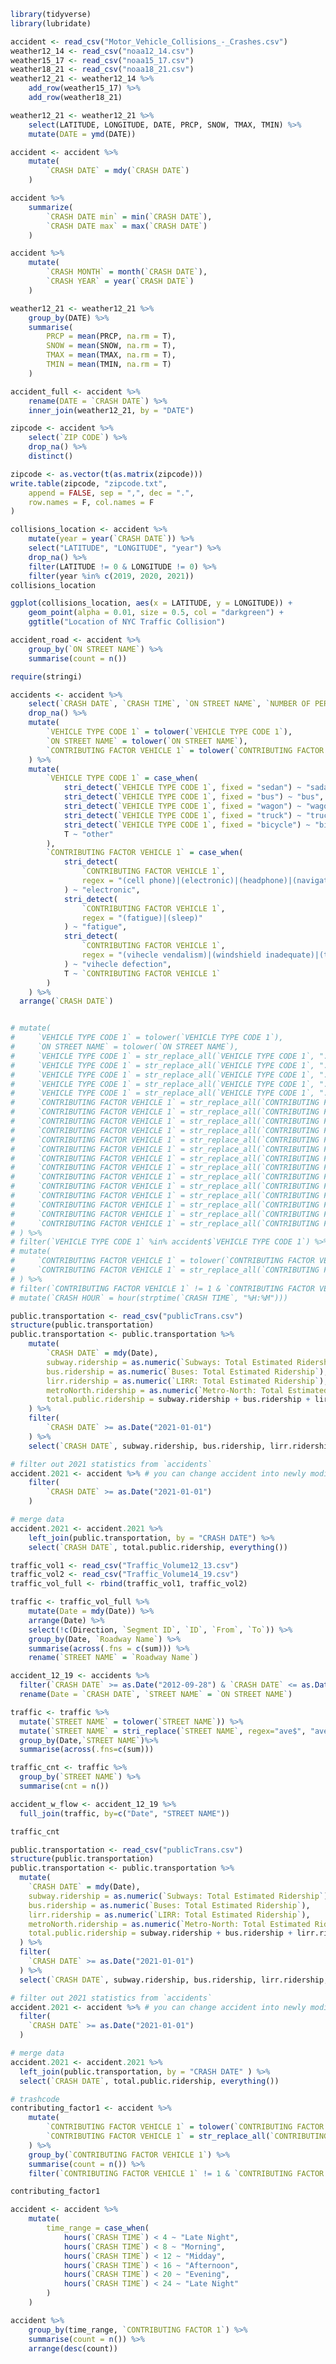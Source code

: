 ```r
library(tidyverse)
library(lubridate)

```

```r

accident <- read_csv("Motor_Vehicle_Collisions_-_Crashes.csv")
weather12_14 <- read_csv("noaa12_14.csv")
weather15_17 <- read_csv("noaa15_17.csv")
weather18_21 <- read_csv("noaa18_21.csv")
weather12_21 <- weather12_14 %>%
    add_row(weather15_17) %>%
    add_row(weather18_21)

weather12_21 <- weather12_21 %>%
    select(LATITUDE, LONGITUDE, DATE, PRCP, SNOW, TMAX, TMIN) %>%
    mutate(DATE = ymd(DATE))
```

```r
accident <- accident %>%
    mutate(
        `CRASH DATE` = mdy(`CRASH DATE`)
    )

accident %>%
    summarize(
        `CRASH DATE min` = min(`CRASH DATE`),
        `CRASH DATE max` = max(`CRASH DATE`)
    )

accident %>%
    mutate(
        `CRASH MONTH` = month(`CRASH DATE`),
        `CRASH YEAR` = year(`CRASH DATE`)
    )

weather12_21 <- weather12_21 %>%
    group_by(DATE) %>%
    summarise(
        PRCP = mean(PRCP, na.rm = T),
        SNOW = mean(SNOW, na.rm = T),
        TMAX = mean(TMAX, na.rm = T),
        TMIN = mean(TMIN, na.rm = T)
    )
```

```r
accident_full <- accident %>%
    rename(DATE = `CRASH DATE`) %>%
    inner_join(weather12_21, by = "DATE")
```


```r
zipcode <- accident %>%
    select(`ZIP CODE`) %>%
    drop_na() %>%
    distinct()

zipcode <- as.vector(t(as.matrix(zipcode)))
write.table(zipcode, "zipcode.txt",
    append = FALSE, sep = ",", dec = ".",
    row.names = F, col.names = F
)
```



```r
collisions_location <- accident %>%
    mutate(year = year(`CRASH DATE`)) %>%
    select("LATITUDE", "LONGITUDE", "year") %>%
    drop_na() %>%
    filter(LATITUDE != 0 & LONGITUDE != 0) %>%
    filter(year %in% c(2019, 2020, 2021))
collisions_location
```

```r
ggplot(collisions_location, aes(x = LATITUDE, y = LONGITUDE)) +
    geom_point(alpha = 0.01, size = 0.5, col = "darkgreen") +
    ggtitle("Location of NYC Traffic Collision")
```

```r
accident_road <- accident %>%
    group_by(`ON STREET NAME`) %>%
    summarise(count = n())
```

```r
require(stringi)

accidents <- accident %>%
    select(`CRASH DATE`, `CRASH TIME`, `ON STREET NAME`, `NUMBER OF PERSONS INJURED`, `NUMBER OF PERSONS KILLED`, `NUMBER OF PEDESTRIANS INJURED`, `NUMBER OF MOTORIST INJURED`, `CONTRIBUTING FACTOR VEHICLE 1`, `VEHICLE TYPE CODE 1`) %>%
    drop_na() %>%
    mutate(
        `VEHICLE TYPE CODE 1` = tolower(`VEHICLE TYPE CODE 1`),
        `ON STREET NAME` = tolower(`ON STREET NAME`),
        `CONTRIBUTING FACTOR VEHICLE 1` = tolower(`CONTRIBUTING FACTOR VEHICLE 1`)
    ) %>%
    mutate(
        `VEHICLE TYPE CODE 1` = case_when(
            stri_detect(`VEHICLE TYPE CODE 1`, fixed = "sedan") ~ "sadan",
            stri_detect(`VEHICLE TYPE CODE 1`, fixed = "bus") ~ "bus",
            stri_detect(`VEHICLE TYPE CODE 1`, fixed = "wagon") ~ "wagon",
            stri_detect(`VEHICLE TYPE CODE 1`, fixed = "truck") ~ "truck",
            stri_detect(`VEHICLE TYPE CODE 1`, fixed = "bicycle") ~ "bicycle",
            T ~ "other"
        ),
        `CONTRIBUTING FACTOR VEHICLE 1` = case_when(
            stri_detect(
                `CONTRIBUTING FACTOR VEHICLE 1`,
                regex = "(cell phone)|(electronic)|(headphone)|(navigation device)|(texting)"
            ) ~ "electronic",
            stri_detect(
                `CONTRIBUTING FACTOR VEHICLE 1`,
                regex = "(fatigue)|(sleep)"
            ) ~ "fatigue",
            stri_detect(
                `CONTRIBUTING FACTOR VEHICLE 1`,
                regex = "(vihecle vendalism)|(windshield inadequate)|(tire failure/inadequate)|(tinted windows)|(headlights defective)|(brakes defective)|(accelerator defective)",
            ) ~ "vihecle defection",
            T ~ `CONTRIBUTING FACTOR VEHICLE 1`
        )
    ) %>% 
  arrange(`CRASH DATE`)


# mutate(
#     `VEHICLE TYPE CODE 1` = tolower(`VEHICLE TYPE CODE 1`),
#     `ON STREET NAME` = tolower(`ON STREET NAME`),
#     `VEHICLE TYPE CODE 1` = str_replace_all(`VEHICLE TYPE CODE 1`, ".*sedan.*", "sedan"),
#     `VEHICLE TYPE CODE 1` = str_replace_all(`VEHICLE TYPE CODE 1`, ".*bus.*", "bus"),
#     `VEHICLE TYPE CODE 1` = str_replace_all(`VEHICLE TYPE CODE 1`, ".*wagon.*", "wagon"),
#     `VEHICLE TYPE CODE 1` = str_replace_all(`VEHICLE TYPE CODE 1`, ".*truck.*", "truck"),
#     `VEHICLE TYPE CODE 1` = str_replace_all(`VEHICLE TYPE CODE 1`, ".*bicycle.*", "bike"),
#     `CONTRIBUTING FACTOR VEHICLE 1` = str_replace_all(`CONTRIBUTING FACTOR VEHICLE 1`, ".*cell phone.*", "electronic devices"),
#     `CONTRIBUTING FACTOR VEHICLE 1` = str_replace_all(`CONTRIBUTING FACTOR VEHICLE 1`, ".*electronic.*", "electronic devices"),
#     `CONTRIBUTING FACTOR VEHICLE 1` = str_replace_all(`CONTRIBUTING FACTOR VEHICLE 1`, ".*headphone.*", "electronic devices"),
#     `CONTRIBUTING FACTOR VEHICLE 1` = str_replace_all(`CONTRIBUTING FACTOR VEHICLE 1`, ".*navigation device.*", "electronic devices"),
#     `CONTRIBUTING FACTOR VEHICLE 1` = str_replace_all(`CONTRIBUTING FACTOR VEHICLE 1`, ".*texting.*", "electronic devices"),
#     `CONTRIBUTING FACTOR VEHICLE 1` = str_replace_all(`CONTRIBUTING FACTOR VEHICLE 1`, ".*fatigue.*", "fatigue"),
#     `CONTRIBUTING FACTOR VEHICLE 1` = str_replace_all(`CONTRIBUTING FACTOR VEHICLE 1`, ".*sleep.*", "fatigue"),
#     `CONTRIBUTING FACTOR VEHICLE 1` = str_replace_all(`CONTRIBUTING FACTOR VEHICLE 1`, ".*vihecle vendalism.*", "vihecle defection"),
#     `CONTRIBUTING FACTOR VEHICLE 1` = str_replace_all(`CONTRIBUTING FACTOR VEHICLE 1`, ".*windshield inadequate.*", "vihecle defection"),
#     `CONTRIBUTING FACTOR VEHICLE 1` = str_replace_all(`CONTRIBUTING FACTOR VEHICLE 1`, ".*tire failure/inadequate.*", "vihecle defection"),
#     `CONTRIBUTING FACTOR VEHICLE 1` = str_replace_all(`CONTRIBUTING FACTOR VEHICLE 1`, ".*tinted windows.*", "vihecle defection"),
#     `CONTRIBUTING FACTOR VEHICLE 1` = str_replace_all(`CONTRIBUTING FACTOR VEHICLE 1`, ".*headlights defective.*", "vihecle defection"),
#     `CONTRIBUTING FACTOR VEHICLE 1` = str_replace_all(`CONTRIBUTING FACTOR VEHICLE 1`, ".*brakes defective.*", "vihecle defection"),
#     `CONTRIBUTING FACTOR VEHICLE 1` = str_replace_all(`CONTRIBUTING FACTOR VEHICLE 1`, ".*accelerator defective.*", "vihecle defection")
# ) %>%
# filter(`VEHICLE TYPE CODE 1` %in% accident$`VEHICLE TYPE CODE 1`) %>%
# mutate(
#     `CONTRIBUTING FACTOR VEHICLE 1` = tolower(`CONTRIBUTING FACTOR VEHICLE 1`),
#     `CONTRIBUTING FACTOR VEHICLE 1` = str_replace_all(`CONTRIBUTING FACTOR VEHICLE 1`, "illness*", "illness")
# ) %>%
# filter(`CONTRIBUTING FACTOR VEHICLE 1` != 1 & `CONTRIBUTING FACTOR VEHICLE 1` != 80 & `CONTRIBUTING FACTOR VEHICLE 1` != "unspecified") %>%
# mutate(`CRASH HOUR` = hour(strptime(`CRASH TIME`, "%H:%M")))
```

```r
public.transportation <- read_csv("publicTrans.csv")
structure(public.transportation)
public.transportation <- public.transportation %>%
    mutate(
        `CRASH DATE` = mdy(Date),
        subway.ridership = as.numeric(`Subways: Total Estimated Ridership`),
        bus.ridership = as.numeric(`Buses: Total Estimated Ridership`),
        lirr.ridership = as.numeric(`LIRR: Total Estimated Ridership`),
        metroNorth.ridership = as.numeric(`Metro-North: Total Estimated Ridership`),
        total.public.ridership = subway.ridership + bus.ridership + lirr.ridership + metroNorth.ridership
    ) %>%
    filter(
        `CRASH DATE` >= as.Date("2021-01-01")
    ) %>%
    select(`CRASH DATE`, subway.ridership, bus.ridership, lirr.ridership, metroNorth.ridership, total.public.ridership)

# filter out 2021 statistics from `accidents`
accident.2021 <- accident %>% # you can change accident into newly modified data frame
    filter(
        `CRASH DATE` >= as.Date("2021-01-01")
    )

# merge data
accident.2021 <- accident.2021 %>%
    left_join(public.transportation, by = "CRASH DATE") %>%
    select(`CRASH DATE`, total.public.ridership, everything())
```


```r
traffic_vol1 <- read_csv("Traffic_Volume12_13.csv")
traffic_vol2 <- read_csv("Traffic_Volume14_19.csv")
traffic_vol_full <- rbind(traffic_vol1, traffic_vol2)

traffic <- traffic_vol_full %>%
    mutate(Date = mdy(Date)) %>%
    arrange(Date) %>%
    select(!c(Direction, `Segment ID`, `ID`, `From`, `To`)) %>%
    group_by(Date, `Roadway Name`) %>%
    summarise(across(.fns = c(sum))) %>% 
    rename(`STREET NAME` = `Roadway Name`)
```

```r
accident_12_19 <- accidents %>% 
  filter(`CRASH DATE` >= as.Date("2012-09-28") & `CRASH DATE` <= as.Date("2019-11-24")) %>% 
  rename(Date = `CRASH DATE`, `STREET NAME` = `ON STREET NAME`) 

traffic <- traffic %>% 
  mutate(`STREET NAME` = tolower(`STREET NAME`)) %>%
  mutate(`STREET NAME` = stri_replace(`STREET NAME`, regex="ave$", "avenue")) %>% 
  group_by(Date,`STREET NAME`)%>%
  summarise(across(.fns=c(sum)))

traffic_cnt <- traffic %>% 
  group_by(`STREET NAME`) %>% 
  summarise(cnt = n())

accident_w_flow <- accident_12_19 %>% 
  full_join(traffic, by=c("Date", "STREET NAME"))

traffic_cnt
```


```r
public.transportation <- read_csv("publicTrans.csv")
structure(public.transportation)
public.transportation <- public.transportation %>%
  mutate(
    `CRASH DATE` = mdy(Date),
    subway.ridership = as.numeric(`Subways: Total Estimated Ridership`),
    bus.ridership = as.numeric(`Buses: Total Estimated Ridership`),
    lirr.ridership = as.numeric(`LIRR: Total Estimated Ridership`),
    metroNorth.ridership = as.numeric(`Metro-North: Total Estimated Ridership`),
    total.public.ridership = subway.ridership + bus.ridership + lirr.ridership + metroNorth.ridership
  ) %>%
  filter(
    `CRASH DATE` >= as.Date("2021-01-01")
  ) %>%
  select(`CRASH DATE`, subway.ridership, bus.ridership, lirr.ridership, metroNorth.ridership, total.public.ridership)

# filter out 2021 statistics from `accidents`
accident.2021 <- accident %>% # you can change accident into newly modified data frame
  filter(
    `CRASH DATE` >= as.Date("2021-01-01")
  )

# merge data
accident.2021 <- accident.2021 %>%
  left_join(public.transportation, by = "CRASH DATE" ) %>%
  select(`CRASH DATE`, total.public.ridership, everything())
```


```r
# trashcode
contributing_factor1 <- accident %>%
    mutate(
        `CONTRIBUTING FACTOR VEHICLE 1` = tolower(`CONTRIBUTING FACTOR VEHICLE 1`),
        `CONTRIBUTING FACTOR VEHICLE 1` = str_replace_all(`CONTRIBUTING FACTOR VEHICLE 1`, "illness*", "illness")
    ) %>%
    group_by(`CONTRIBUTING FACTOR VEHICLE 1`) %>%
    summarise(count = n()) %>%
    filter(`CONTRIBUTING FACTOR VEHICLE 1` != 1 & `CONTRIBUTING FACTOR VEHICLE 1` != 80 & `CONTRIBUTING FACTOR VEHICLE 1` != "unspecified")

contributing_factor1
```


```r

accident <- accident %>%
    mutate(
        time_range = case_when(
            hours(`CRASH TIME`) < 4 ~ "Late Night",
            hours(`CRASH TIME`) < 8 ~ "Morning",
            hours(`CRASH TIME`) < 12 ~ "Midday",
            hours(`CRASH TIME`) < 16 ~ "Afternoon",
            hours(`CRASH TIME`) < 20 ~ "Evening",
            hours(`CRASH TIME`) < 24 ~ "Late Night"
        )
    )
```

```r

accident %>%
    group_by(time_range, `CONTRIBUTING FACTOR 1`) %>%
    summarise(count = n()) %>%
    arrange(desc(count))
```